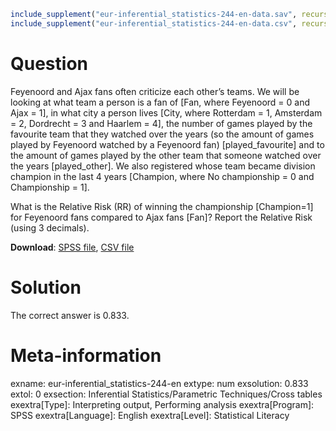 ```{r, echo = FALSE, results = "hide"}
include_supplement("eur-inferential_statistics-244-en-data.sav", recursive = TRUE)
include_supplement("eur-inferential_statistics-244-en-data.csv", recursive = TRUE)
```
Question
========
Feyenoord and Ajax fans often criticize each other's teams. We will be looking at what team a person is a fan of [Fan, where Feyenoord = 0 and Ajax = 1], in what city a person lives [City, where Rotterdam = 1, Amsterdam = 2, Dordrecht = 3 and Haarlem = 4], the number of games played by the favourite team that they watched over the years (so the amount of games played by Feyenoord watched by a Feyenoord fan) [played_favourite] and to the amount of games played by the other team that someone watched over the years [played_other]. We also registered whose team became division champion in the last 4 years [Champion, where No championship = 0 and Championship = 1].

What is the Relative Risk (RR) of winning the championship [Champion=1] for Feyenoord fans compared to Ajax fans [Fan]? Report the Relative Risk (using 3 decimals).

**Download**: [SPSS file](inferential_statistics-244-en-data.sav), [CSV file](inferential_statistics-244-en-data.csv)


Solution
========
The correct answer is 0.833.


Meta-information
================
exname: eur-inferential_statistics-244-en
extype: num
exsolution: 0.833
extol: 0
exsection: Inferential Statistics/Parametric Techniques/Cross tables
exextra[Type]: Interpreting output, Performing analysis
exextra[Program]: SPSS
exextra[Language]: English
exextra[Level]: Statistical Literacy